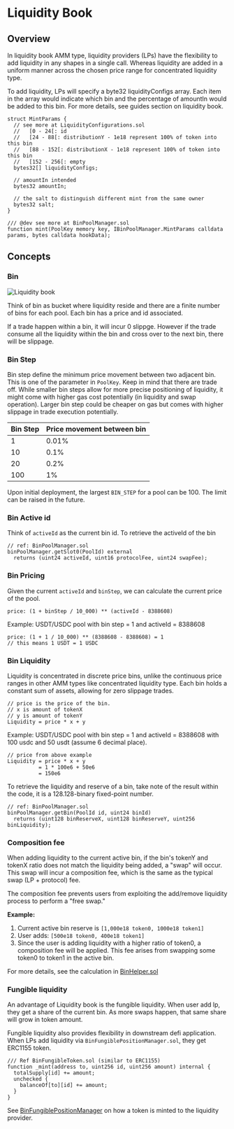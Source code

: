 
# Liquidity Book

## Overview 

In liquidity book AMM type, liquidity providers (LPs) have the flexibility to add liquidity in any shapes in a single call. Whereas liquidity are added in a uniform manner across the chosen price range for concentrated liquidity type.

To add liquidity, LPs will specify a byte32 liquidityConfigs array. Each item in the array would indicate which bin and the percentage of amountIn would be added to this bin. For more details, see guides section on liquidity book.

```solidity
struct MintParams {
  // see more at LiquidityConfigurations.sol
  //   [0 - 24[: id
  //   [24 - 88[: distributionY - 1e18 represent 100% of token into this bin
  //   [88 - 152[: distributionX - 1e18 represent 100% of token into this bin 
  //   [152 - 256[: empty
  bytes32[] liquidityConfigs;

  // amountIn intended
  bytes32 amountIn;
  
  // the salt to distinguish different mint from the same owner
  bytes32 salt;
}

/// @dev see more at BinPoolManager.sol 
function mint(PoolKey memory key, IBinPoolManager.MintParams calldata params, bytes calldata hookData);
```

## Concepts

### Bin

![Liquidity book](/infinity/amm-layer-poolmanager-bin-1.png)

Think of bin as bucket where liquidity reside and there are a finite number of bins for each pool. Each bin has a price and id associated. 

<Callout type="info">
If a trade happen within a bin, it will incur 0 slippge. However if the trade consume all the liquidity within the bin and cross over to the next bin, there will be slippage.
</Callout>

### Bin Step

Bin step define the minimum price movement between two adjacent bin. This is one of the parameter in `PoolKey`. Keep in mind that there are trade off. While smaller bin steps allow for more precise positioning of liquidity, it might come with higher gas cost potentially (in liquidity and swap operation). Larger bin step could be cheaper on gas but comes with higher slippage in trade execution potentially.

| Bin Step | Price movement between bin |
| ------ | ------ |
| 1 |  0.01% |
| 10 | 0.1% |
| 20  | 0.2% |
| 100  | 1% |

Upon initial deployment, the largest `BIN_STEP` for a pool can be 100. The limit can be raised in the future.

### Bin Active id

Think of `activeId` as the current bin id. To retrieve the activeId of the bin

```solidity 
// ref: BinPoolManager.sol
binPoolManager.getSlot0(PoolId) external 
  returns (uint24 activeId, uint16 protocolFee, uint24 swapFee);
```

### Bin Pricing 

Given the current `activeId` and `binStep`, we can calculate the current price of the pool.

```solidity
price: (1 + binStep / 10_000) ** (activeId - 8388608)
```

Example: USDT/USDC pool with bin step = 1 and activeId = 8388608

```solidity
price: (1 + 1 / 10_000) ** (8388608 - 8388608) = 1
// this means 1 USDT = 1 USDC 
```

### Bin Liquidity 

Liquidity is concentrated in discrete price bins, unlike the continuous price ranges in other AMM types like concentrated liquidity type. Each bin holds a constant sum of assets, allowing for zero slippage trades.

```solidity
// price is the price of the bin.
// x is amount of tokenX 
// y is amount of tokenY 
Liquidity = price * x + y
```

Example: USDT/USDC pool with bin step = 1 and activeId = 8388608 with 100 usdc and 50 usdt (assume 6 decimal place).

```solidity
// price from above example
Liquidity = price * x + y
          = 1 * 100e6 + 50e6
          = 150e6
```

To retrieve the liquidity and reserve of a bin, take note of the result within the code, it is a 128.128-binary fixed-point number.

```solidity
// ref: BinPoolManager.sol
binPoolManager.getBin(PoolId id, uint24 binId)
  returns (uint128 binReserveX, uint128 binReserveY, uint256 binLiquidity);
```

### Composition fee

When adding liquidity to the current active bin, if the bin's tokenY and tokenX ratio does not match the liquidity being added, a "swap" will occur. This swap will incur a composition fee, which is the same as the typical swap (LP + protocol) fee.

The composition fee prevents users from exploiting the add/remove liquidity process to perform a "free swap."

**Example:** 
1. Current active bin reserve is `[1,000e18 token0, 1000e18 token1]` 
2. User adds: `[500e18 token0, 400e18 token1]`
3. Since the user is adding liquidity with a higher ratio of token0, a composition fee will be applied. This fee arises from swapping some token0 to token1 in the active bin.

For more details, see the calculation in [BinHelper.sol](https://github.com/pancakeswap/infinity-core/blob/df64445/src/pool-bin/libraries/BinHelper.sol#L175)

### Fungible liquidity

An advantage of Liquidity book is the fungible liquidity. When user add lp, they get a share of the current bin. As more swaps happen, that same share will grow in token amount.

Fungible liquidity also provides flexibility in downstream defi application. When LPs add liquidity via `BinFungiblePositionManager.sol`, they get ERC1155 token.

```solidity
/// Ref BinFungibleToken.sol (similar to ERC1155)
function _mint(address to, uint256 id, uint256 amount) internal {
  totalSupply[id] += amount;
  unchecked {
    balanceOf[to][id] += amount;
  }
}
```

See [BinFungiblePositionManager](https://github.com/pancakeswap/infinity-periphery/blob/main/src/pool-bin/BinFungiblePositionManager.sol#L189) on how a token is minted to the liquidity provider.